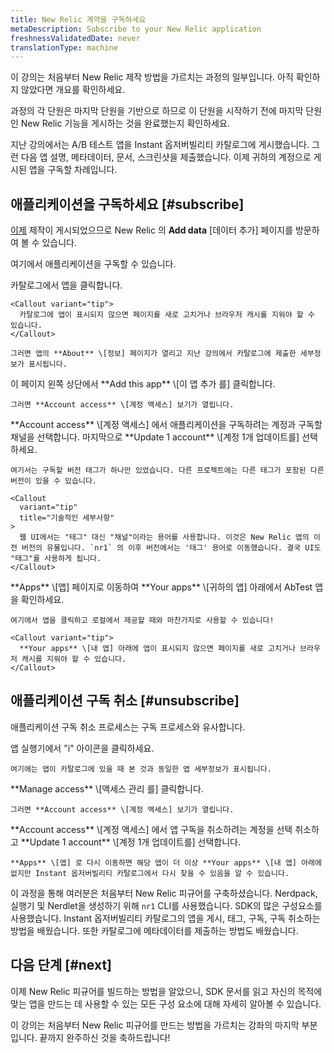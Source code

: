 ```yaml
---
title: New Relic 계약을 구독하세요
metaDescription: Subscribe to your New Relic application
freshnessValidatedDate: never
translationType: machine
---
```


<Callout variant="course">
  이 강의는 처음부터 New Relic 제작 방법을 가르치는 과정의 일부입니다. 아직 확인하지 않았다면 개요를 확인하세요.

  과정의 각 단원은 마지막 단원을 기반으로 하므로 이 단원을 시작하기 전에 마지막 단원인 New Relic 기능을 게시하는 것을 완료했는지 확인하세요.
</Callout>

지난 강의에서는 A/B 테스트 앱을 Instant 옵저버빌리티 카탈로그에 게시했습니다. 그런 다음 앱 설명, 메타데이터, 문서, 스크린샷을 제출했습니다. 이제 귀하의 계정으로 게시된 앱을 구독할 차례입니다.

## 애플리케이션을 구독하세요 [#subscribe]

[이제](https://one.newrelic.com) 제작이 게시되었으므로 New Relic 의 **Add data** \[데이터 추가] 페이지를 방문하여 볼 수 있습니다.

여기에서 애플리케이션을 구독할 수 있습니다.

<Steps>
  <Step>
    카탈로그에서 앱을 클릭합니다.

    <Callout variant="tip">
      카탈로그에 앱이 표시되지 않으면 페이지를 새로 고치거나 브라우저 캐시를 지워야 할 수 있습니다.
    </Callout>

    그러면 앱의 **About** \[정보] 페이지가 열리고 지난 강의에서 카탈로그에 제출한 세부정보가 표시됩니다.
  </Step>

  <Step>
    이 페이지 왼쪽 상단에서 **Add this app** \[이 앱 추가 를] 클릭합니다.

    그러면 **Account access** \[계정 액세스] 보기가 열립니다.
  </Step>

  <Step>
    **Account access** \[계정 액세스] 에서 애플리케이션을 구독하려는 계정과 구독할 채널을 선택합니다. 마지막으로 **Update 1 account** \[계정 1개 업데이트를] 선택하세요.

    여기서는 구독할 버전 태그가 하나만 있었습니다. 다른 프로젝트에는 다른 태그가 포함된 다른 버전이 있을 수 있습니다.

    <Callout
      variant="tip"
      title="기술적인 세부사항"
    >
      웹 UI에서는 "태그" 대신 "채널"이라는 용어를 사용합니다. 이것은 New Relic 앱의 이전 버전의 유물입니다. `nr1` 의 이후 버전에서는 '태그' 용어로 이동했습니다. 결국 UI도 "태그"를 사용하게 됩니다.
    </Callout>
  </Step>

  <Step>
    **Apps** \[앱] 페이지로 이동하여 **Your apps** \[귀하의 앱] 아래에서 AbTest 앱을 확인하세요.

    여기에서 앱을 클릭하고 로컬에서 제공할 때와 마찬가지로 사용할 수 있습니다!

    <Callout variant="tip">
      **Your apps** \[내 앱] 아래에 앱이 표시되지 않으면 페이지를 새로 고치거나 브라우저 캐시를 지워야 할 수 있습니다.
    </Callout>
  </Step>
</Steps>

## 애플리케이션 구독 취소 [#unsubscribe]

애플리케이션 구독 취소 프로세스는 구독 프로세스와 유사합니다.

<Steps>
  <Step>
    앱 실행기에서 "i" 아이콘을 클릭하세요.

    여기에는 앱이 카탈로그에 있을 때 본 것과 동일한 앱 세부정보가 표시됩니다.
  </Step>

  <Step>
    **Manage access** \[액세스 관리 를] 클릭합니다.

    그러면 **Account access** \[계정 액세스] 보기가 열립니다.
  </Step>

  <Step>
    **Account access** \[계정 액세스] 에서 앱 구독을 취소하려는 계정을 선택 취소하고 **Update 1 account** \[계정 1개 업데이트를] 선택합니다.

    **Apps** \[앱] 로 다시 이동하면 해당 앱이 더 이상 **Your apps** \[내 앱] 아래에 없지만 Instant 옵저버빌리티 카탈로그에서 다시 찾을 수 있음을 알 수 있습니다.
  </Step>
</Steps>

이 과정을 통해 여러분은 처음부터 New Relic 피규어를 구축하셨습니다. Nerdpack, 실행기 및 Nerdlet을 생성하기 위해 `nr1` CLI를 사용했습니다. SDK의 많은 구성요소를 사용했습니다. Instant 옵저버빌리티 카탈로그의 앱을 게시, 태그, 구독, 구독 취소하는 방법을 배웠습니다. 또한 카탈로그에 메타데이터를 제출하는 방법도 배웠습니다.

## 다음 단계 [#next]

이제 New Relic 피규어를 빌드하는 방법을 알았으니, SDK 문서를 읽고 자신의 목적에 맞는 앱을 만드는 데 사용할 수 있는 모든 구성 요소에 대해 자세히 알아볼 수 있습니다.

<Callout variant="tip">
  이 강의는 처음부터 New Relic 피규어를 만드는 방법을 가르치는 강좌의 마지막 부분입니다. 끝까지 완주하신 것을 축하드립니다!
</Callout>